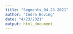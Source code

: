 ```yaml
---
title: "Segments_04.23.2021"
author: "Indra Boving"
date: "4/23/2021"
output: html_document
---
```


